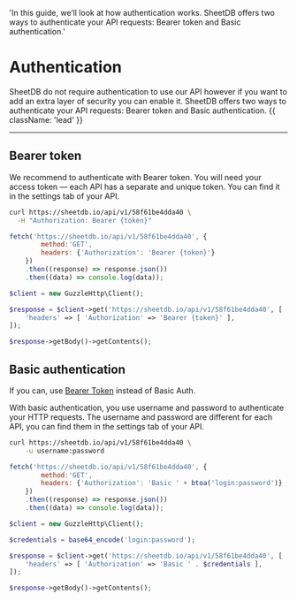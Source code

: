   'In this guide, we’ll look at how authentication works. SheetDB offers two ways to authenticate your API requests: Bearer token and Basic authentication.'

# Authentication

SheetDB do not require authentication to use our API however if you want to add an extra layer of security you can enable it. SheetDB offers two ways to authenticate your API requests: Bearer token and Basic authentication. {{ className: 'lead' }}

---

## Bearer token

We recommend to authenticate with Bearer token. You will need your access token — each API has a separate and unique token. You can find it in the settings tab of your API.

<CodeGroup tag="GET" label="/api/v1/{API_ID}">

```bash {{ title: 'cURL' }}
curl https://sheetdb.io/api/v1/58f61be4dda40 \
  -H "Authorization: Bearer {token}"
```

```js
fetch('https://sheetdb.io/api/v1/58f61be4dda40', {
        method:'GET', 
        headers: {'Authorization': 'Bearer {token}'}
    })
    .then((response) => response.json())
    .then((data) => console.log(data));
```

```php
$client = new GuzzleHttp\Client();

$response = $client->get('https://sheetdb.io/api/v1/58f61be4dda40', [
    'headers' => [ 'Authorization' => 'Bearer {token}' ],
]);

$response->getBody()->getContents();
```

</CodeGroup>


## Basic authentication

<Note>
    If you can, use <a href="#bearer-token">Bearer Token</a> instead of Basic Auth.
</Note>

With basic authentication, you use username and password to authenticate your HTTP requests. The username and password are different for each API, you can find them in the settings tab of your API.

<CodeGroup tag="GET" label="/api/v1/{API_ID}">

```bash {{ title: 'cURL' }}
curl https://sheetdb.io/api/v1/58f61be4dda40 \
    -u username:password
```

```js
fetch('https://sheetdb.io/api/v1/58f61be4dda40', {
        method:'GET', 
        headers: {'Authorization': 'Basic ' + btoa('login:password')}
    })
    .then((response) => response.json())
    .then((data) => console.log(data));

```

```php
$client = new GuzzleHttp\Client();

$credentials = base64_encode('login:password');

$response = $client->get('https://sheetdb.io/api/v1/58f61be4dda40', [
    'headers' => [ 'Authorization' => 'Basic ' . $credentials ],
]);

$response->getBody()->getContents();
```

</CodeGroup>
